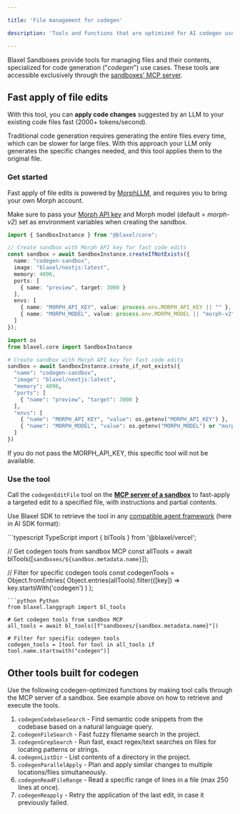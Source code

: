```yaml
---

title: 'File management for codegen'

description: 'Tools and functions that are optimized for AI codegen use cases.'

---
```


Blaxel Sandboxes provide tools for managing files and their contents, specialized for code generation ("*codegen*") use cases. These tools are accessible exclusively through the [sandboxes' MCP server](https://docs.blaxel.ai/Sandboxes/Overview#mcp-server-for-a-sandbox).

## Fast apply of file edits

With this tool, you can **apply code changes** suggested by an LLM to your existing code files fast (2000+ tokens/second).

Traditional code generation requires generating the entire files every time, which can be slower for large files. With this approach your LLM only generates the specific changes needed, and this tool applies them to the original file.

### Get started

Fast apply of file edits is powered by [MorphLLM](https://morphllm.com/), and requires you to bring your own Morph account. 

Make sure to pass your [Morph API key](https://docs.morphllm.com/api-reference/introduction#authentication) and Morph model (default = *morph-v2*) set as environment variables when creating the sandbox.

<CodeGroup>

```typescript TypeScript
import { SandboxInstance } from "@blaxel/core";

// Create sandbox with Morph API key for fast code edits
const sandbox = await SandboxInstance.createIfNotExists({
  name: "codegen-sandbox",
  image: "blaxel/nextjs:latest",
  memory: 4096,
  ports: [
    { name: "preview", target: 3000 }
  ],
  envs: [
    { name: "MORPH_API_KEY", value: process.env.MORPH_API_KEY || "" },
    { name: "MORPH_MODEL", value: process.env.MORPH_MODEL || "morph-v2" }
  ]
});
```
```python Python
import os
from blaxel.core import SandboxInstance

# Create sandbox with Morph API key for fast code edits
sandbox = await SandboxInstance.create_if_not_exists({
  "name": "codegen-sandbox",
  "image": "blaxel/nextjs:latest",
  "memory": 4096,
  "ports": [
    { "name": "preview", "target": 3000 }
  ],
  "envs": [
    { "name": "MORPH_API_KEY", "value": os.getenv("MORPH_API_KEY") },
    { "name": "MORPH_MODEL", "value": os.getenv("MORPH_MODEL") or "morph-v2" }
  ]
})
```
</CodeGroup>

<Note>If you do not pass the MORPH_API_KEY, this specific tool will not be available.</Note>

### Use the tool

Call the `codegenEditFile` tool on the **[MCP server of a sandbox](https://docs.blaxel.ai/Sandboxes/Overview#mcp-server-for-a-sandbox)** to fast-apply a targeted edit to a specified file, with instructions and partial contents.

Use Blaxel SDK to retrieve the tool in any [compatible agent framework](../Frameworks/Overview) (here in AI SDK format):

<CodeGroup>
```typescript TypeScript
import { blTools } from '@blaxel/vercel';

// Get codegen tools from sandbox MCP
const allTools = await blTools([`sandboxes/${sandbox.metadata.name}`]);

// Filter for specific codegen tools
const codegenTools = Object.fromEntries(
  Object.entries(allTools).filter(([key]) =>
    key.startsWith('codegen')
  )
);
```
```python Python
from blaxel.langgraph import bl_tools

# Get codegen tools from sandbox MCP
all_tools = await bl_tools([f"sandboxes/{sandbox.metadata.name}"])

# Filter for specific codegen tools
codegen_tools = [tool for tool in all_tools if tool.name.startswith("codegen")]
```
</CodeGroup>

## Other tools built for codegen

Use the following codegen-optimized functions by making tool calls through the MCP server of a sandbox. See example above on how to retrieve and execute the tools.

1. `codegenCodebaseSearch` - Find semantic code snippets from the codebase based on a natural language query.
2. `codegenFileSearch` - Fast fuzzy filename search in the project.
3. `codegenGrepSearch` - Run fast, exact regex/text searches on files for locating patterns or strings.
4. `codegenListDir` - List contents of a directory in the project.
5. `codegenParallelApply` - Plan and apply similar changes to multiple locations/files simultaneously.
6. `codegenReadFileRange` - Read a specific range of lines in a file (max 250 lines at once).
7. `codegenReapply` - Retry the application of the last edit, in case it previously failed.